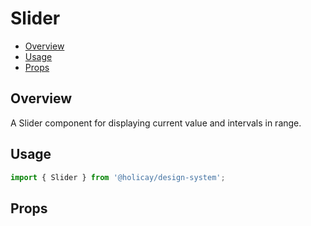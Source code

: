 
<Meta of={SliderStories} />

# Slider

- [Overview](#overview)
- [Usage](#usage)
- [Props](#props)

## Overview

A Slider component for displaying current value and intervals in range.

## Usage

```js
import { Slider } from '@holicay/design-system';
```

<Canvas of={SliderStories.Base} />

## Props

<Controls />